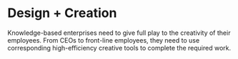 

# Design + Creation

Knowledge-based enterprises need to give full play to the creativity of their employees. From CEOs to front-line employees, they need to use corresponding high-efficiency creative tools to complete the required work.

<DocCardList items={useCurrentSidebarCategory().items}/>
